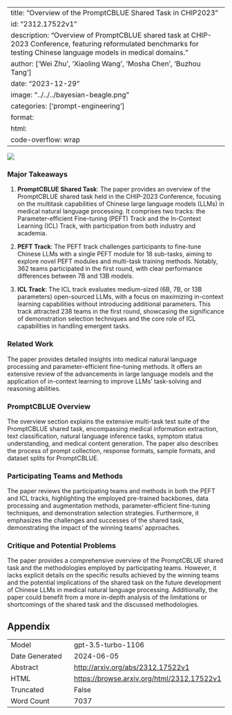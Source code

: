 
---
title: "Overview of the PromptCBLUE Shared Task in CHIP2023"
id: "2312.17522v1"
description: "Overview of PromptCBLUE shared task at CHIP-2023 Conference, featuring reformulated benchmarks for testing Chinese language models in medical domains."
author: ['Wei Zhu', 'Xiaoling Wang', 'Mosha Chen', 'Buzhou Tang']
date: "2023-12-29"
image: "../../../bayesian-beagle.png"
categories: ['prompt-engineering']
format:
  html:
    code-overflow: wrap
---

![](../../../bayesian-beagle.png)

### Major Takeaways

1. **PromptCBLUE Shared Task**: The paper provides an overview of the PromptCBLUE shared task held in the CHIP-2023 Conference, focusing on the multitask capabilities of Chinese large language models (LLMs) in medical natural language processing. It comprises two tracks: the Parameter-efficient Fine-tuning (PEFT) Track and the In-Context Learning (ICL) Track, with participation from both industry and academia.

2. **PEFT Track**: The PEFT track challenges participants to fine-tune Chinese LLMs with a single PEFT module for 18 sub-tasks, aiming to explore novel PEFT modules and multi-task training methods. Notably, 362 teams participated in the first round, with clear performance differences between 7B and 13B models.

3. **ICL Track**: The ICL track evaluates medium-sized (6B, 7B, or 13B parameters) open-sourced LLMs, with a focus on maximizing in-context learning capabilities without introducing additional parameters. This track attracted 238 teams in the first round, showcasing the significance of demonstration selection techniques and the core role of ICL capabilities in handling emergent tasks.

### Related Work

The paper provides detailed insights into medical natural language processing and parameter-efficient fine-tuning methods. It offers an extensive review of the advancements in large language models and the application of in-context learning to improve LLMs' task-solving and reasoning abilities.

### PromptCBLUE Overview

The overview section explains the extensive multi-task test suite of the PromptCBLUE shared task, encompassing medical information extraction, text classification, natural language inference tasks, symptom status understanding, and medical content generation. The paper also describes the process of prompt collection, response formats, sample formats, and dataset splits for PromptCBLUE.

### Participating Teams and Methods

The paper reviews the participating teams and methods in both the PEFT and ICL tracks, highlighting the employed pre-trained backbones, data processing and augmentation methods, parameter-efficient fine-tuning techniques, and demonstration selection strategies. Furthermore, it emphasizes the challenges and successes of the shared task, demonstrating the impact of the winning teams' approaches.

### Critique and Potential Problems

The paper provides a comprehensive overview of the PromptCBLUE shared task and the methodologies employed by participating teams. However, it lacks explicit details on the specific results achieved by the winning teams and the potential implications of the shared task on the future development of Chinese LLMs in medical natural language processing. Additionally, the paper could benefit from a more in-depth analysis of the limitations or shortcomings of the shared task and the discussed methodologies.

## Appendix

|          |          |
|----------|----------|
| Model     | gpt-3.5-turbo-1106       |
| Date Generated     | 2024-06-05       |
| Abstract | [http://arxiv.org/abs/2312.17522v1](http://arxiv.org/abs/2312.17522v1)        |
| HTML     | [https://browse.arxiv.org/html/2312.17522v1](https://browse.arxiv.org/html/2312.17522v1)       |
| Truncated       | False       |
| Word Count       | 7037       |